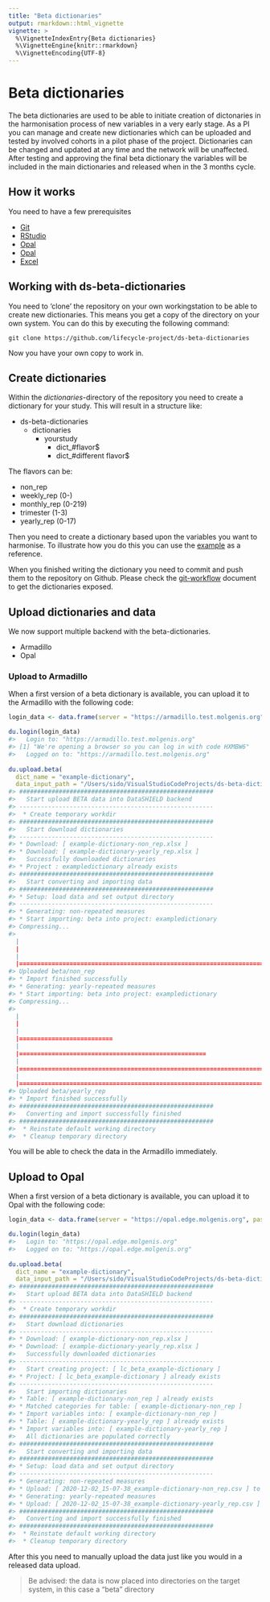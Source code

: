 ```yaml
---
title: "Beta dictionaries"
output: rmarkdown::html_vignette
vignette: >
  %\VignetteIndexEntry{Beta dictionaries}
  %\VignetteEngine{knitr::rmarkdown}
  %\VignetteEncoding{UTF-8}
---
```




# Beta dictionaries
The beta dictionaries are used to be able to initiate creation of dictonaries in the harmonisation process of new variables in a very early stage. As a PI you can manage and create new dictionaries which can be uploaded and tested by involved cohorts in a pilot phase of the project. Dictionaries can be changed and updated at any time and the network will be unaffected. After testing and approving the final beta dictionary the variables will be included in the main dictionaries and released when in the 3 months cycle.

## How it works
You need to have a few prerequisites

- [Git](https://git-scm.com/)
- [RStudio](https://rstudio.com/)
- [Opal](https://github.com/obiba/opal)
- [Opal](https://github.com/molgenis/molgenis-service-armadillo)
- [Excel](https://www.microsoft.com/nl-nl/microsoft-365/excel)

## Working with ds-beta-dictionaries
You need to 'clone' the repository on your own workingstation to be able to create new dictionaries. This means you get a copy of the directory on your own system. You can do this by executing the following command:

`git clone https://github.com/lifecycle-project/ds-beta-dictionaries`

Now you have your own copy to work in.

## Create dictionaries
Within the *dictionaries*-directory of the repository you need to create a dictionary for your study. This will 
result in a structure like:

- ds-beta-dictionaries
  - dictionaries
    - yourstudy
      - dict_#flavor$
      - dict_#different flavor$

The flavors can be:

- non_rep
- weekly_rep (0-)
- monthly_rep (0-219)
- trimester (1-3)
- yearly_rep (0-17)

Then you need to create a dictionary based upon the variables you want to harmonise. To illustrate how you do this you can use the [example](https://github.com/lifecycle-project/ds-beta-dictionaries/blob/master/dictionaries/example-dictionary/example-dictionary-non_rep.xlsx?raw=true) as a reference.

When you finished writing the dictionary you need to commit and push them to the repository on Github. Please check the [git-workflow](https://github.com/lifecycle-project/analysis-tutorials/blob/master/GIT-WORKFLOW.md) document to get the dictionaries exposed.

## Upload dictionaries and data
We now support multiple backend with the beta-dictionaries.

- Armadillo
- Opal

### Upload to Armadillo
When a first version of a beta dictionary is available, you can upload it to the Armadillo with the following code:


```r
login_data <- data.frame(server = "https://armadillo.test.molgenis.org", storage = "https://armadillo-minio.test.molgenis.org", driver = "ArmadilloDriver")

du.login(login_data)
#>   Login to: "https://armadillo.test.molgenis.org"
#> [1] "We're opening a browser so you can log in with code HXMBW6"
#>   Logged on to: "https://armadillo.test.molgenis.org"
  
du.upload.beta(
  dict_name = "example-dictionary", 
  data_input_path = "/Users/sido/VisualStudioCodeProjects/ds-beta-dictionaries/data/example-dictionary/beta_dict_generated_data.csv")
#> ######################################################
#>   Start upload BETA data into DataSHIELD backend
#> ------------------------------------------------------
#>  * Create temporary workdir
#> ######################################################
#>   Start download dictionaries
#> ------------------------------------------------------
#> * Download: [ example-dictionary-non_rep.xlsx ]
#> * Download: [ example-dictionary-yearly_rep.xlsx ]
#>   Successfully downloaded dictionaries
#> * Project : exampledictionary already exists
#> ######################################################
#>   Start converting and importing data
#> ######################################################
#> * Setup: load data and set output directory
#> ------------------------------------------------------
#> * Generating: non-repeated measures
#> * Start importing: beta into project: exampledictionary
#> Compressing...
#>   |                                                                                            |                                                                                    |   0%  |                                                                                            |====================================================================================| 100%
#> Uploaded beta/non_rep
#> * Import finished successfully
#> * Generating: yearly-repeated measures
#> * Start importing: beta into project: exampledictionary
#> Compressing...
#>   |                                                                                            |                                                                                    |   0%  |                                                                                            |==========================                                                          |  31%  |                                                                                            |====================================================                                |  62%  |                                                                                            |==============================================================================      |  93%  |                                                                                            |====================================================================================| 100%
#> Uploaded beta/yearly_rep
#> * Import finished successfully
#> ######################################################
#>   Converting and import successfully finished
#> ######################################################
#>  * Reinstate default working directory
#>  * Cleanup temporary directory
```

You will be able to check the data in the Armadillo immediately.

## Upload to Opal
When a first version of a beta dictionary is available, you can upload it to Opal with the following code:


```r
login_data <- data.frame(server = "https://opal.edge.molgenis.org", password = "Ui3thahr", driver = "OpalDriver")

du.login(login_data)
#>   Login to: "https://opal.edge.molgenis.org"
#>   Logged on to: "https://opal.edge.molgenis.org"
  
du.upload.beta(
  dict_name = "example-dictionary", 
  data_input_path = "/Users/sido/VisualStudioCodeProjects/ds-beta-dictionaries/data/example-dictionary/beta_dict_generated_data.csv")
#> ######################################################
#>   Start upload BETA data into DataSHIELD backend
#> ------------------------------------------------------
#>  * Create temporary workdir
#> ######################################################
#>   Start download dictionaries
#> ------------------------------------------------------
#> * Download: [ example-dictionary-non_rep.xlsx ]
#> * Download: [ example-dictionary-yearly_rep.xlsx ]
#>   Successfully downloaded dictionaries
#> ------------------------------------------------------
#>   Start creating project: [ lc_beta_example-dictionary ]
#> * Project: [ lc_beta_example-dictionary ] already exists
#> ------------------------------------------------------
#>   Start importing dictionaries
#> * Table: [ example-dictionary-non_rep ] already exists
#> * Matched categories for table: [ example-dictionary-non_rep ]
#> * Import variables into: [ example-dictionary-non_rep ]
#> * Table: [ example-dictionary-yearly_rep ] already exists
#> * Import variables into: [ example-dictionary-yearly_rep ]
#>   All dictionaries are populated correctly
#> ######################################################
#>   Start converting and importing data
#> ######################################################
#> * Setup: load data and set output directory
#> ------------------------------------------------------
#> * Generating: non-repeated measures
#> * Upload: [ 2020-12-02_15-07-38_example-dictionary-non_rep.csv ] to directory [ beta ]
#> * Generating: yearly-repeated measures
#> * Upload: [ 2020-12-02_15-07-38_example-dictionary-yearly_rep.csv ] to directory [ beta ]
#> ######################################################
#>   Converting and import successfully finished
#> ######################################################
#>  * Reinstate default working directory
#>  * Cleanup temporary directory
```

After this you need to manually upload the data just like you would in a released data upload. 

> Be advised: the data is now placed into directories on the target system, in this case a "beta" directory
